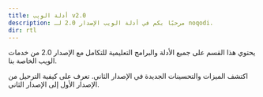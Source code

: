 ```yaml
---
title: أدلة الويب v2.0
description: مرحبًا بكم في أدلة الويب الإصدار 2.0 لـ noqodi.
dir: rtl
---
```


يحتوي هذا القسم على جميع الأدلة والبرامج التعليمية للتكامل مع الإصدار 2.0 من خدمات الويب الخاصة بنا.

<CardGrid>
    <Card title="ما الجديد في v2" icon="lightbulb">
        اكتشف الميزات والتحسينات الجديدة في الإصدار الثاني.
    </Card>
    <Card title="دليل الترحيل" icon="forward-arrow">
        تعرف على كيفية الترحيل من الإصدار الأول إلى الإصدار الثاني.
    </Card>
</CardGrid>